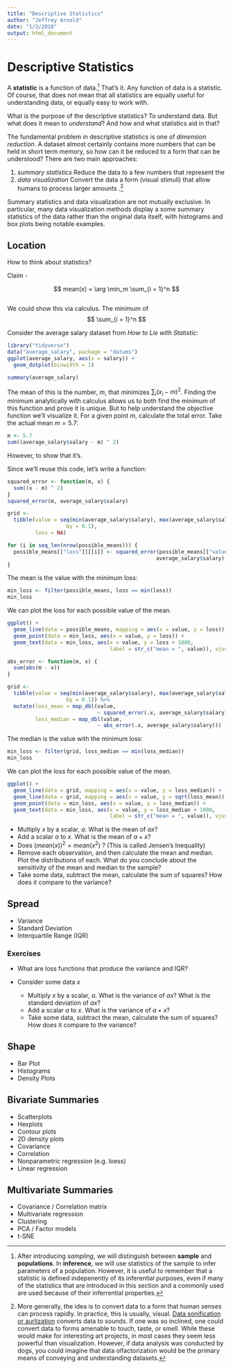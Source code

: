 ```yaml
---
title: "Descriptive Statistics"
author: "Jeffrey Arnold"
date: "1/2/2018"
output: html_document
---
```


# Descriptive Statistics

A **statistic** is a function of data.[^sample]
That's it. Any function of data is a statistic. 
Of course, that does not mean that all statistics are equally useful for understanding data, or equally easy to work with. 


[^sample]: After introducing *sampling*, we will distinguish between **sample** and **populations**.
  In **inference**, we will use statistics of the sample to infer parameters of a population.
  However, it is useful to remember that a statistic is defined indepenently of its inferential purposes,
  even if many of the statistics that are introduced in this section and a commonly used are 
  used because of their inferrential properties.

What is the purpose of the descriptive statistics? To understand data. 
But what does it mean to *understand*? And how and what statistics aid in that?

The fundamental problem in descriptive statistics is one of *dimension reduction*.
A dataset almost certainly contains more numbers that can be held in short term memory, so how can it be reduced to a form that can be understood?
There are two main approaches:

1. *summary statistics* Reduce the data to a few numbers that represent the 
2. *data visualization* Convert the data a form (visual stimuli) that allow humans to process larger amounts .[^senses]

[^senses]: More generally, the idea is to convert data to a form that human senses can process rapidly. In practice, this is usually,
  visual. [Data sonification or aurlization](https://en.wikipedia.org/wiki/Sonification) converts data to sounds.  If one was so inclined, one could
  convert data to forms amenable to touch, taste, or smell. While these would make for interesting art projects, in most cases they seem less
  powerful than visualization. However, if data analysis was conducted by dogs, you could imagine that data olfactorization would be the primary means
  of conveying and understanding datasets.

Summary statistics and data visualization are not mutually exclusive. In particular, many data visualization methods display 
a some summary statistics of the data rather than the original data itself, with histograms and box plots being notable examples.

    
## Location

How to think about statistics? 

Claim - 

$$
mean(x) = \arg \min_m \sum_{i = 1}^n
$$
```r

```


We could show this via calculus.
The minimum of 
$$
\sum_{i = 1}^n
$$


Consider the average salary dataset from *How to Lie with Statistic*:
```r
library("tidyverse")
data("average_salary", package = "datums")
ggplot(average_salary, aes(x = salary)) +
  geom_dotplot(binwidth = 1)
```

```r
summary(average_salary)
```


The mean of this is the number, $m$, that minimizes $\sum_i (x_i - m)^2$.
Finding the minimum analytically with calculus allows us to both find the minimum of this function and prove it is unique.
But to help understand the objective function we'll visualize it.
For a given point $m$, calculate the total error. 
Take the actual mean $m = 5.7$:
```r
m <- 5.7
sum((average_salary$salary - m) ^ 2)
```
However, to show that it's.

Since we'll reuse this code, let's write a function:
```r
squared_error <- function(m, x) {
  sum((x - m) ^ 2)
}
squared_error(m, average_salary$salary)
```


```r
grid <-
  tibble(value = seq(min(average_salary$salary), max(average_salary$salary),
                   by = 0.1),
         loss = NA)

for (i in seq_len(nrow(possible_means))) {
  possible_means[["loss"]][[i]] <- squared_error(possible_means[["value"]][[i]],
                                                average_salary$salary)
}

```

The mean is the value with the minimum loss:
```r
min_loss <- filter(possible_means, loss == min(loss))
min_loss
```

We can plot the loss for each possible value of the mean.
```r
ggplot() +
  geom_line(data = possible_means, mapping = aes(x = value, y = loss)) +
  geom_point(data = min_loss, aes(x = value, y = loss)) +
  geom_text(data = min_loss, aes(x = value, y = loss + 1000, 
                                 label = str_c("mean = ", value)), vjust = 0)
```

```r
abs_error <- function(m, x) {
  sum(abs(m - x))
}
```


```r
grid <-
  tibble(value = seq(min(average_salary$salary), max(average_salary$salary),
                   by = 0.1)) %>%
  mutate(loss_mean = map_dbl(value, 
                             ~ squared_error(.x, average_salary$salary)),
         loss_median = map_dbl(value, 
                             ~ abs_error(.x, average_salary$salary)))

```

The median is the value with the minimum loss:
```r
min_loss <- filter(grid, loss_median == min(loss_median))
min_loss
```

We can plot the loss for each possible value of the mean.
```r
ggplot() +
  geom_line(data = grid, mapping = aes(x = value, y = loss_median)) +
  geom_line(data = grid, mapping = aes(x = value, y = sqrt(loss_mean)), colour = "blue") +
  geom_point(data = min_loss, aes(x = value, y = loss_median)) +
  geom_text(data = min_loss, aes(x = value, y = loss_median + 1000, 
                                 label = str_c("mean = ", value)), vjust = 0)
```


- Multiply $x$ by a scalar, $a$. What is the mean of $a x$? 
- Add a scalar $a$ to $x$. What is the mean of $a + x$?
- Does $(mean(x))^ 2 = mean(x ^ 2)$ ? (This is called Jensen's Inequality)
- Remove each observation, and then calculate the mean and median. Plot the 
    distributions of each. What do you conclude about the sensitivity of the 
    mean and median to the sample? 
- Take some data, subtract the mean, calculate the sum of squares? 
    How does it compare to the variance?

## Spread

- Variance
- Standard Deviation
- Interquartile Range (IQR)

### Exercises

- What are loss functions that produce the variance and IQR?
- Consider some data $x$

    - Multiply $x$ by a scalar, $a$. What is the variance of $a x$?  What is
        the standard deviation of $a x$?
    - Add a scalar $a$ to $x$. What is the variance of $a + x$?
    - Take some data, subtract the mean, calculate the sum of squares? 
        How does it compare to the variance?

## Shape

- Bar Plot
- Histograms
- Density Plots


## Bivariate Summaries

- Scatterplots
- Hexplots
- Contour plots  
- 2D density plots
- Covariance
- Correlation
- Nonparametric regression (e.g. loess)
- Linear regression


## Multivariate Summaries

- Covariance / Correlation matrix
- Multivariate regression
- Clustering
- PCA / Factor models
- t-SNE

